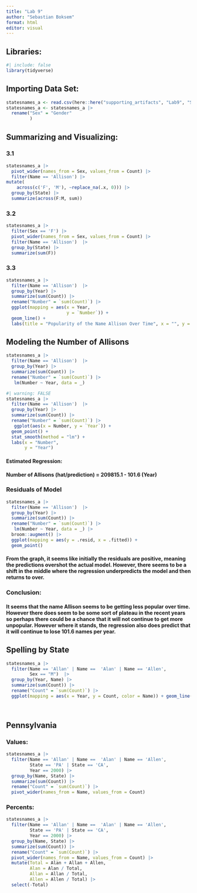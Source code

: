 ```yaml
---
title: "Lab 9"
author: "Sebastian Boksem"
format: html
editor: visual
---
```


## Libraries:

```r
#| include: false
library(tidyverse)

```

## Importing Data Set:

```r
statesnames_a <- read.csv(here::here("supporting_artifacts", "Lab9", "StateNames_A.csv"))
statesnames_a <- statesnames_a |>
  rename("Sex" = "Gender"
         )
```

## Summarizing and Visualizing:

### 3.1

```r
statesnames_a |> 
  pivot_wider(names_from = Sex, values_from = Count) |>
  filter(Name == 'Allison') |>
mutate(
    across(c('F', 'M'), ~replace_na(.x, 0))) |>
  group_by(State) |>
  summarize(across(F:M, sum))
```

### 3.2

```r
statesnames_a |> 
  filter(Sex == 'F') |>
  pivot_wider(names_from = Sex, values_from = Count) |>
  filter(Name == 'Allison')  |>
  group_by(State) |>
  summarize(sum(F)) 
```

### 3.3

```r
statesnames_a |> 
  filter(Name == 'Allison')  |>
  group_by(Year) |>
  summarize(sum(Count)) |>
  rename("Number" = `sum(Count)`) |>
  ggplot(mapping = aes(x = Year, 
                       y = `Number`)) + 
  geom_line() +
  labs(title = "Popularity of the Name Allison Over Time", x = "", y =  "")
```

## Modeling the Number of Allisons

```r
statesnames_a |> 
  filter(Name == 'Allison')  |>
  group_by(Year) |>
  summarize(sum(Count)) |>
  rename("Number" = `sum(Count)`) |>
   lm(Number ~ Year, data = _)
```

```r
#| warning: FALSE
statesnames_a |> 
  filter(Name == 'Allison')  |>
  group_by(Year) |>
  summarize(sum(Count)) |>
  rename("Number" = `sum(Count)`) |>
   ggplot(aes(x = Number, y = `Year`)) +
  geom_point() +
  stat_smooth(method = "lm") + 
  labs(x = "Number", 
       y = "Year")
```

#### Estimated Regression:

#### Number of Allisons (hat/prediction) = 209815.1 - 101.6 (Year)

### Residuals of Model

```r

statesnames_a |> 
  filter(Name == 'Allison')  |>
  group_by(Year) |>
  summarize(sum(Count)) |>
  rename("Number" = `sum(Count)`) |>
   lm(Number ~ Year, data = _) |>
  broom::augment() |> 
  ggplot(mapping = aes(y = .resid, x = .fitted)) +
  geom_point()
```

#### From the graph, it seems like initially the residuals are positive, meaning the predictions overshot the actual model. However, there seems to be a shift in the middle where the regression underpredicts the model and then returns to over.

### Conclusion:

#### It seems that the name Allison seems to be getting less popular over time. However there does seem to be some sort of plateau in the recent years so perhaps there could be a chance that it will not continue to get more unpopular. However where it stands, the regression also does predict that it will continue to lose 101.6 names per year.

## Spelling by State

```r
statesnames_a |> 
  filter(Name == 'Allan' | Name ==  'Alan' | Name == 'Allen',
         Sex == "M")  |>
  group_by(Year, Name) |>
  summarize(sum(Count)) |>
  rename("Count" = `sum(Count)`) |>
  ggplot(mapping = aes(x = Year, y = Count, color = Name)) + geom_line()
  
  
```

## Pennsylvania

### Values:

```r
statesnames_a |> 
  filter(Name == 'Allan' | Name ==  'Alan' | Name == 'Allen',
         State == 'PA' | State == 'CA',
         Year == 2000) |>
  group_by(Name, State) |>
  summarize(sum(Count)) |>
  rename("Count" = `sum(Count)`) |>
  pivot_wider(names_from = Name, values_from = Count)

```

### Percents:

```r
statesnames_a |> 
  filter(Name == 'Allan' | Name ==  'Alan' | Name == 'Allen',
         State == 'PA' | State == 'CA',
         Year == 2000) |>
  group_by(Name, State) |>
  summarize(sum(Count)) |>
  rename("Count" = `sum(Count)`) |>
  pivot_wider(names_from = Name, values_from = Count) |>
  mutate(Total = Alan + Allan + Allen,
         Alan = Alan / Total,
         Allan = Allan / Total,
         Allen = Allen / Total) |>
  select(-Total)
```
